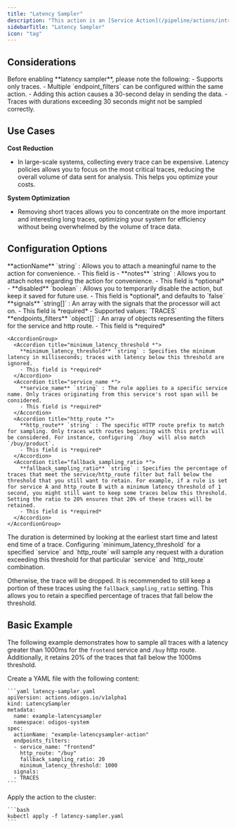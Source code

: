 ```yaml
---
title: "Latency Sampler"
description: "This action is an [Service Action](/pipeline/actions/introduction#scope-categories) that samples traces based on span attributes values."
sidebarTitle: "Latency Sampler"
icon: "tag"
---
```



<BetaWarning />

## Considerations

<Warning>
  Before enabling **latency sampler**, please note the following:
  - Supports only traces.
  - Multiple `endpoint_filters` can be configured within the same action.
  - Adding this action causes a 30-second delay in sending the data.
  - Traces with durations exceeding 30 seconds might not be sampled correctly.
</Warning>

## Use Cases

**Cost Reduction**

- In large-scale systems, collecting every trace can be expensive. Latency policies allows you to focus on the most critical traces, reducing the overall volume of data sent for analysis. This helps you optimize your costs.

**System Optimization**

- Removing short traces allows you to concentrate on the more important and interesting long traces, optimizing your system for efficiency without being overwhelmed by the volume of trace data.

## Configuration Options

<AccordionGroup>
  <Accordion title="actionName">
    **actionName** `string` : Allows you to attach a meaningful name to the action for convenience.
    - This field is
    - <AssumeNoMeaning />
  </Accordion>
  <Accordion title="notes">
    **notes** `string` : Allows you to attach notes regarding the action for convenience.
    - This field is *optional*
    - <AssumeNoMeaning />
  </Accordion>
  <Accordion title="disabled">
    **disabled** `boolean` : Allows you to temporarily disable the action, but keep it saved for future use.
    - This field is *optional*, and defaults to `false`
  </Accordion>
  <Accordion title="signals *">
    **signals** `string[]` : An array with the signals that the processor will act on.
    - This field is *required*
    - Supported values: `TRACES`
  </Accordion>
  <Accordion title="endpoints_filters *">
    **endpoints_filters** `object[]` : An array of objects representing the filters for the service and http route.
    - This field is *required*

    <AccordionGroup>
      <Accordion title="minimum_latency_threshold *">
        **minimum_latency_threshold** `string` : Specifies the minimum latency in milliseconds; traces with latency below this threshold are ignored.
        - This field is *required*
      </Accordion>
      <Accordion title="service_name *">
        **service_name** `string` : The rule applies to a specific service name. Only traces originating from this service's root span will be considered.
        - This field is *required*
      </Accordion>
      <Accordion title="http_route *">
        **http_route** `string` : The specific HTTP route prefix to match for sampling. Only traces with routes beginning with this prefix will be considered. For instance, configuring `/buy` will also match `/buy/product`.
        - This field is *required*
      </Accordion>
      <Accordion title="fallback_sampling_ratio *">
        **fallback_sampling_ratio** `string` : Specifies the percentage of traces that meet the service/http_route filter but fall below the threshold that you still want to retain. For example, if a rule is set for service A and http_route B with a minimum latency threshold of 1 second, you might still want to keep some traces below this threshold. Setting the ratio to 20% ensures that 20% of these traces will be retained.
        - This field is *required*
      </Accordion>
    </AccordionGroup>
  </Accordion>
</AccordionGroup>

<Info>
  The duration is determined by looking at the earliest start time and latest end time of a trace. Configuring `minimum_latency_threshold` for a specified `service` and `http_route` will sample any request with a duration exceeding this threshold for that particular `service` and `http_route` combination.

  Otherwise, the trace will be dropped. It is recommended to still keep a portion of these traces using the `fallback_sampling_ratio` setting. This allows you to retain a specified percentage of traces that fall below the threshold.
</Info>

## Basic Example

The following example demonstrates how to sample all traces with a latency greater than 1000ms for the `frontend` service and `/buy` http route. Additionally, it retains 20% of the traces that fall below the 1000ms threshold.

<Steps>
  <Step>
    Create a YAML file with the following content:

    ```yaml latency-sampler.yaml
    apiVersion: actions.odigos.io/v1alpha1
    kind: LatencySampler
    metadata:
      name: example-latencysampler
      namespace: odigos-system
    spec:
      actionName: "example-latencysampler-action"
      endpoints_filters:
      - service_name: "frontend"
        http_route: "/buy"
        fallback_sampling_ratio: 20
        minimum_latency_threshold: 1000
      signals:
      - TRACES
    ```
  </Step>
  <Step>
    Apply the action to the cluster:

    ```bash
    kubectl apply -f latency-sampler.yaml
    ```
  </Step>
</Steps>
